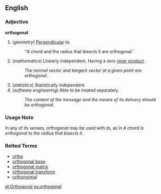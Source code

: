 ==English==

===Adjective===
'''orthogonal'''

# (''geometry'') [[Perpendicular]] to.
#: ''A chord and the radius that bisects it are orthogonal.'
# (''mathematics'') Linearly independent.  Having a zero [[inner product]].
#: ''The normal vector and tangent vector at a given point are orthogonal.''
# (''statistics'') Statistically independent.
# (''software engineering'') Able to be treated separately.
#: ''The content of the message and the means of its delivery should be orthogonal.''

===Usage Note===
In any of its senses, ''orthogonal'' may be used with ''to'', as in ''A chord is orthogonal to the radius that bisects it.''

===Relted Terms===
*[[ortho]] <!-- Which will bring in things like orthodox, orthotic, orthodontist . . . -->
*[[orthogonal base]]
*[[orthogonal matrix]]
*[[orthogonal transform]]
*[[orthonormal]]

[[pl:Orthogonal]]
[[sv:orthogonal]]